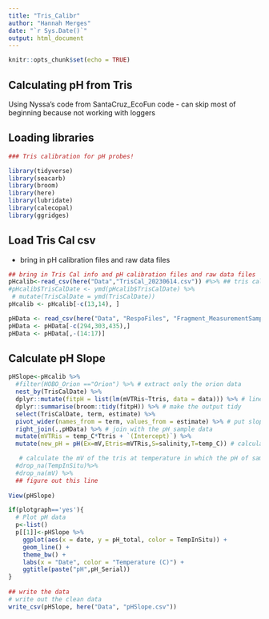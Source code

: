 ```yaml
---
title: "Tris_Calibr"
author: "Hannah Merges"
date: "`r Sys.Date()`"
output: html_document
---
```


```r
knitr::opts_chunk$set(echo = TRUE)
```

## Calculating pH from Tris 
Using Nyssa's code from SantaCruz_EcoFun code 
-  can skip most of beginning because not working with loggers 

## Loading libraries
```r
### Tris calibration for pH probes! 

library(tidyverse)
library(seacarb)
library(broom)
library(here)
library(lubridate)
library(calecopal)
library(ggridges)

```

## Load Tris Cal csv 
-  bring in pH calibration files and raw data files
```r
## bring in Tris Cal info and pH calibration files and raw data files
pHcalib<-read_csv(here("Data","TrisCal_20230614.csv")) #%>% ## tris cal date is listed as a character here 
#pHcalib$TrisCalDate <- ymd(pHcalib$TrisCalDate) %>% 
 # mutate(TrisCalDate = ymd(TrisCalDate))
pHcalib <- pHcalib[-c(13,14), ]

pHData <- read_csv(here("Data", "RespoFiles", "Fragment_MeasurementSampling_Cabral_Varari.csv")) 
pHData <- pHData[-c(294,303,435),]
pHData <- pHData[,-(14:17)]

```

## Calculate pH Slope 

```r
pHSlope<-pHcalib %>%
  #filter(HOBO_Orion =="Orion") %>% # extract only the orion data
  nest_by(TrisCalDate) %>%
  dplyr::mutate(fitpH = list(lm(mVTRis~Ttris, data = data))) %>% # linear regression of mV and temp of the tris
  dplyr::summarise(broom::tidy(fitpH)) %>% # make the output tidy
  select(TrisCalDate, term, estimate) %>%
  pivot_wider(names_from = term, values_from = estimate) %>% # put slope and intercept in their own column
  right_join(.,pHData) %>% # join with the pH sample data
  mutate(mVTRis = temp_C*Ttris + `(Intercept)`) %>% 
  mutate(new_pH = pH(Ex=mV,Etris=mVTRis,S=salinity,T=temp_C)) # calculate pH of the samples using the pH seacarb function

   # calculate the mV of the tris at temperature in which the pH of samples were measured
  #drop_na(TempInSitu)%>%
  #drop_na(mV) %>%
  ## figure out this line
  
View(pHSlope)

```

```r
if(plotgraph=='yes'){
  # Plot pH data
  p<-list()
  p[[1]]<-pHSlope %>% 
    ggplot(aes(x = date, y = pH_total, color = TempInSitu)) + 
    geom_line() + 
    theme_bw() +
    labs(x = "Date", color = "Temperature (C)") +
    ggtitle(paste("pH",pH_Serial))
}
  
## write the data
# write out the clean data
write_csv(pHSlope, here("Data", "pHSlope.csv"))
```

